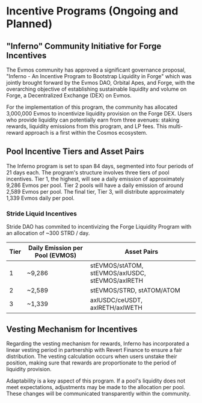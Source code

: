 # Incentive Programs (Ongoing and Planned)

## "Inferno" Community Initiative for Forge Incentives 

The Evmos community has approved a significant governance proposal, "Inferno - An Incentive Program to Bootstrap Liquidity in Forge" which was jointly brought forward by the Evmos DAO, Orbital Apes, and Forge, with the overarching objective of establishing sustainable liquidity and volume on Forge, a Decentralized Exchange (DEX) on Evmos.

For the implementation of this program, the community has allocated 3,000,000 Evmos to incentivize liquidity provision on the Forge DEX. Users who provide liquidity can potentially earn from three avenues: staking rewards, liquidity emissions from this program, and LP fees. This multi-reward approach is a first within the Cosmos ecosystem.

## Pool Incentive Tiers and Asset Pairs

The Inferno program is set to span 84 days, segmented into four periods of 21 days each. The program's structure involves three tiers of pool incentives. Tier 1, the highest, will see a daily emission of approximately 9,286 Evmos per pool. Tier 2 pools will have a daily emission of around 2,589 Evmos per pool. The final tier, Tier 3, will distribute approximately 1,339 Evmos daily per pool.

### Stride Liquid Incentives 

Stride DAO has commited to incentivizing the Forge Liquidity Program with an allocation of ~300 STRD / day.



| Tier | Daily Emission per Pool (EVMOS) | Asset Pairs                                        |
| ---- | ------------------------------- | -------------------------------------------------- |
| 1    | ~9,286                          | stEVMOS/stATOM, stEVMOS/axlUSDC, stEVMOS/axlRETH   |
| 2    | ~2,589                          | stEVMOS/STRD, stATOM/ATOM                          |
| 3    | ~1,339                          | axlUSDC/ceUSDT, axlRETH/axlWETH                    |

## Vesting Mechanism for Incentives

Regarding the vesting mechanism for rewards, Inferno has incorporated a linear vesting period in partnership with Revert Finance to ensure a fair distribution. The vesting calculation occurs when users unstake their position, making sure that rewards are proportionate to the period of liquidity provision.

Adaptability is a key aspect of this program. If a pool's liquidity does not meet expectations, adjustments may be made to the allocation per pool. These changes will be communicated transparently within the community.